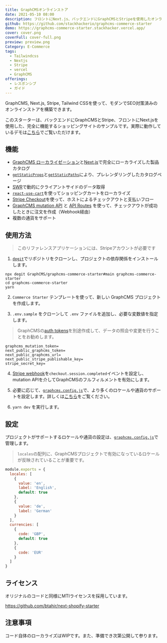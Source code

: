 ```yaml
---
title: GraphCMSオンラインストア
date: 2021-05-10 08:00
description: フロントにNext.js、バックエンドにGraphCMSとStripeを使用したオンラインストア
github: https://github.com/stackhackerio/graphcms-commerce-starter
demo: https://graphcms-commerce-starter.stackhacker.vercel.app/
cover: cover.png
coverFull: cover-full.png
preview: preview.png
Category: E-Commerce
tags:
  - Tailwindcss
  - Nextjs
  - Stripe
  - vercel
  - GraphCMS
offerings:
  - レスポンシブ
  - ガイド
---
```

GraphCMS, Next.js, Stripe, Tailwind CSSを使って、モダンでSEO対策済みのオンラインストアを構築できます。

このスターターは、バックエンドにGraphCMSとStripe、フロントにNext.jsを使用した、完全に機能するショッピングサイトのサンプルです。実際に動作しているデモは[こちら](https://commerce.withheadlesscms.com/)でご覧いただけます。

## 機能

- [GraphCMS ローカライゼーション](https://graphcms.com/content-localization)と[Next.js](https://nextjs.org/docs/advanced-features/i18n-routing)で完全にローカライズした製品カタログ
- [`getStaticProps`](https://nextjs.org/docs/basic-features/data-fetching#getstaticprops-static-generation)と[`getStaticPaths`](https://nextjs.org/docs/basic-features/data-fetching#getstaticpaths-static-generation)により、プレレンダリングしたカタログページ
- [SWR](https://swr.vercel.app)で動的にクライアントサイドのデータ取得
- [`react-use-cart`](https://github.com/notrab/react-use-cart)を使ってショッピングカートをローカライズ
- [Stripe Checkout](https://stripe.com/jp/docs/payments/checkout)を使って、ホストによるチェックアウトと支払いフロー
- [GraphCMS mutation API](https://graphcms.com/mutation-api) と [API Routes](https://nextjs.org/docs/api-routes/introduction) を使って、チェックアウトが成功したときに注文を作成（Webhook経由）
- 複数の通貨をサポート

## 使用方法

> このリファレンスアプリケーションには、Stripeアカウントが必要です

1. [`degit`](https://github.com/Rich-Harris/degit)でリポジトリをクローンし、プロジェクトの依存関係をインストールします。

```
npx degit GraphCMS/graphcms-commerce-starter#main graphcms-commerce-starter
cd graphcms-commerce-starter
yarn
```

2. `Commerce Starter` テンプレートを使って、新しい GraphCMS プロジェクトを作成します。

3. `.env.sample` をクローンして `.env` ファイルを追加し、必要な変数値を指定します。

> GraphCMSの[auth tokens](https://graphcms.com/docs/authorization#permanent-auth-tokens)を別途作成して、データの照会や変更を行うことをお勧めします。

```
graphcms_mutation_token=
next_public_graphcms_token=
next_public_graphcms_url=
next_public_stripe_publishable_key=
stripe_secret_key=
```

4. [Stripe webhook](https://stripe.com/docs/payments/handling-payment-events)を`checkout.session.completed`イベントを設定し、mutation APIを介してGraphCMSのフルフィルメントを有効にします。

5. 必要に応じて、[`graphcms.config.js`](graphcms.config.js)で、より多くのロケールや通貨のサポートを設定します。詳しくは[こちら](#設定)をご覧ください。

6. `yarn dev` を実行します。

## 設定
<div id="設定" />

プロジェクトがサポートするロケールや通貨の設定は、[`graphcms.config.js`](graphcms.config.js)で管理します。

> `locales`の配列に、GraphCMSプロジェクトで有効になっているロケールが反映されていることが重要です。

```js
module.exports = {
  locales: [
    {
      value: 'en',
      label: 'English',
      default: true
    },
    {
      value: 'de',
      label: 'German'
    }
  ],
  currencies: [
    {
      code: 'GBP',
      default: true
    },
    {
      code: 'EUR'
    }
  ]
}
``` 

## ライセンス

オリジナルのコードと同様にMTIライセンスを採用しています。

https://github.com/btahir/next-shopify-starter

## 注意事項

コード自体のローカライズはWIPです。また、準備でき次第公開して参ります。
